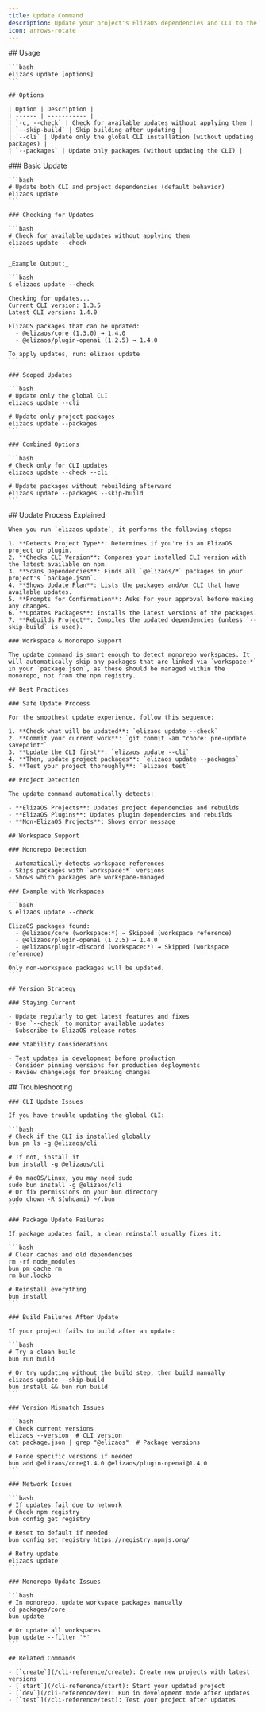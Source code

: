 ```yaml
---
title: Update Command
description: Update your project's ElizaOS dependencies and CLI to the latest published versions
icon: arrows-rotate
---
```


<Tabs>
  <Tab title="Overview">
    ## Usage

    ```bash
    elizaos update [options]
    ```

    ## Options

    | Option | Description |
    | ------ | ----------- |
    | `-c, --check` | Check for available updates without applying them |
    | `--skip-build` | Skip building after updating |
    | `--cli` | Update only the global CLI installation (without updating packages) |
    | `--packages` | Update only packages (without updating the CLI) |
  </Tab>

  <Tab title="Examples">
    ### Basic Update

    ```bash
    # Update both CLI and project dependencies (default behavior)
    elizaos update
    ```

    ### Checking for Updates

    ```bash
    # Check for available updates without applying them
    elizaos update --check
    ```

    _Example Output:_

    ```bash
    $ elizaos update --check

    Checking for updates...
    Current CLI version: 1.3.5
    Latest CLI version: 1.4.0

    ElizaOS packages that can be updated:
      - @elizaos/core (1.3.0) → 1.4.0
      - @elizaos/plugin-openai (1.2.5) → 1.4.0

    To apply updates, run: elizaos update
    ```

    ### Scoped Updates

    ```bash
    # Update only the global CLI
    elizaos update --cli

    # Update only project packages
    elizaos update --packages
    ```

    ### Combined Options

    ```bash
    # Check only for CLI updates
    elizaos update --check --cli

    # Update packages without rebuilding afterward
    elizaos update --packages --skip-build
    ```
  </Tab>

  <Tab title="How It Works">
    ## Update Process Explained

    When you run `elizaos update`, it performs the following steps:

    1. **Detects Project Type**: Determines if you're in an ElizaOS project or plugin.
    2. **Checks CLI Version**: Compares your installed CLI version with the latest available on npm.
    3. **Scans Dependencies**: Finds all `@elizaos/*` packages in your project's `package.json`.
    4. **Shows Update Plan**: Lists the packages and/or CLI that have available updates.
    5. **Prompts for Confirmation**: Asks for your approval before making any changes.
    6. **Updates Packages**: Installs the latest versions of the packages.
    7. **Rebuilds Project**: Compiles the updated dependencies (unless `--skip-build` is used).

    ### Workspace & Monorepo Support

    The update command is smart enough to detect monorepo workspaces. It will automatically skip any packages that are linked via `workspace:*` in your `package.json`, as these should be managed within the monorepo, not from the npm registry.

    ## Best Practices

    ### Safe Update Process

    For the smoothest update experience, follow this sequence:

    1. **Check what will be updated**: `elizaos update --check`
    2. **Commit your current work**: `git commit -am "chore: pre-update savepoint"`
    3. **Update the CLI first**: `elizaos update --cli`
    4. **Then, update project packages**: `elizaos update --packages`
    5. **Test your project thoroughly**: `elizaos test`

    ## Project Detection

    The update command automatically detects:

    - **ElizaOS Projects**: Updates project dependencies and rebuilds
    - **ElizaOS Plugins**: Updates plugin dependencies and rebuilds
    - **Non-ElizaOS Projects**: Shows error message

    ## Workspace Support

    ### Monorepo Detection

    - Automatically detects workspace references
    - Skips packages with `workspace:*` versions
    - Shows which packages are workspace-managed

    ### Example with Workspaces

    ```bash
    $ elizaos update --check

    ElizaOS packages found:
      - @elizaos/core (workspace:*) → Skipped (workspace reference)
      - @elizaos/plugin-openai (1.2.5) → 1.4.0
      - @elizaos/plugin-discord (workspace:*) → Skipped (workspace reference)

    Only non-workspace packages will be updated.
    ```

    ## Version Strategy

    ### Staying Current

    - Update regularly to get latest features and fixes
    - Use `--check` to monitor available updates
    - Subscribe to ElizaOS release notes

    ### Stability Considerations

    - Test updates in development before production
    - Consider pinning versions for production deployments
    - Review changelogs for breaking changes
  </Tab>

  <Tab title="Troubleshooting">
    ## Troubleshooting

    ### CLI Update Issues

    If you have trouble updating the global CLI:

    ```bash
    # Check if the CLI is installed globally
    bun pm ls -g @elizaos/cli

    # If not, install it
    bun install -g @elizaos/cli

    # On macOS/Linux, you may need sudo
    sudo bun install -g @elizaos/cli
    # Or fix permissions on your bun directory
    sudo chown -R $(whoami) ~/.bun
    ```

    ### Package Update Failures

    If package updates fail, a clean reinstall usually fixes it:

    ```bash
    # Clear caches and old dependencies
    rm -rf node_modules
    bun pm cache rm
    rm bun.lockb

    # Reinstall everything
    bun install
    ```

    ### Build Failures After Update

    If your project fails to build after an update:

    ```bash
    # Try a clean build
    bun run build

    # Or try updating without the build step, then build manually
    elizaos update --skip-build
    bun install && bun run build
    ```

    ### Version Mismatch Issues

    ```bash
    # Check current versions
    elizaos --version  # CLI version
    cat package.json | grep "@elizaos"  # Package versions

    # Force specific versions if needed
    bun add @elizaos/core@1.4.0 @elizaos/plugin-openai@1.4.0
    ```

    ### Network Issues

    ```bash
    # If updates fail due to network
    # Check npm registry
    bun config get registry

    # Reset to default if needed
    bun config set registry https://registry.npmjs.org/

    # Retry update
    elizaos update
    ```

    ### Monorepo Update Issues

    ```bash
    # In monorepo, update workspace packages manually
    cd packages/core
    bun update

    # Or update all workspaces
    bun update --filter '*'
    ```

    ## Related Commands

    - [`create`](/cli-reference/create): Create new projects with latest versions
    - [`start`](/cli-reference/start): Start your updated project
    - [`dev`](/cli-reference/dev): Run in development mode after updates
    - [`test`](/cli-reference/test): Test your project after updates
  </Tab>
</Tabs>